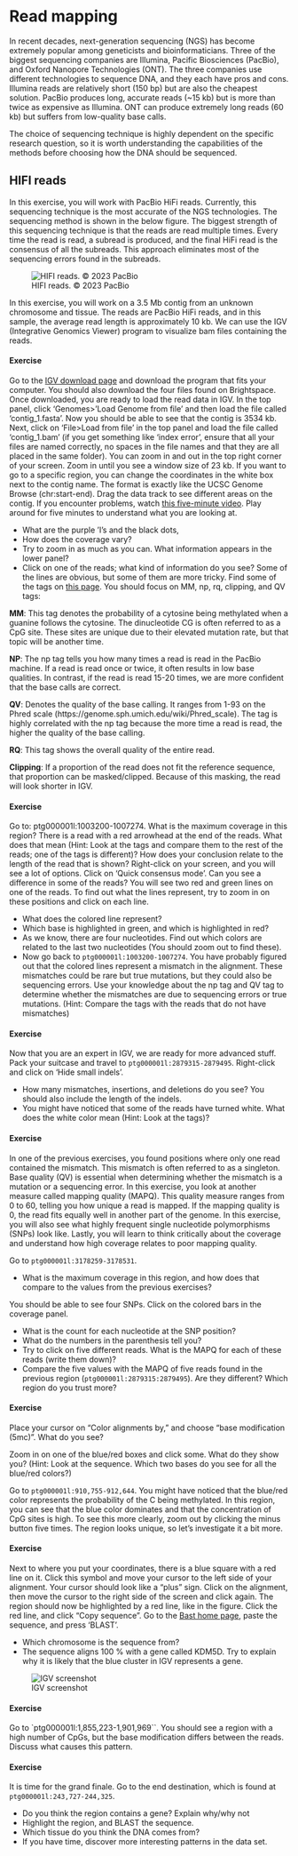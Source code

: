 # Read mapping

In recent decades, next-generation sequencing (NGS) has become extremely popular among geneticists and bioinformaticians. Three of the biggest sequencing companies are Illumina, Pacific Biosciences (PacBio), and Oxford Nanopore Technologies (ONT). The three companies use different technologies to sequence DNA, and they each have pros and cons. Illumina reads are relatively short (150 bp) but are also the cheapest solution. PacBio produces long, accurate reads (~15 kb) but is more than twice as expensive as Illumina. ONT can produce extremely long reads (60 kb) but suffers from low-quality base calls. 

The choice of sequencing technique is highly dependent on the specific research question, so it is worth understanding the capabilities of the methods before choosing how the DNA should be sequenced. 

## HIFI reads

In this exercise, you will work with PacBio HiFi reads. Currently, this sequencing technique is the most accurate of the NGS technologies.  The sequencing method is shown in the below figure. The biggest strength of this sequencing technique is that the reads are read multiple times. Every time the read is read, a subread is produced, and the final HiFi read is the consensus of all the subreads. This approach eliminates most of the sequencing errors found in the subreads.  

![HIFI reads. © 2023 PacBio](./images/HIFI_reads.png)

In this exercise, you will work on a 3.5 Mb contig from an unknown chromosome and tissue. The reads are PacBio HiFi reads, and in this sample, the average read length is approximately 10 kb. We can use the IGV (Integrative Genomics Viewer) program to visualize bam files containing the reads. 

#### Exercise 

Go to the [IGV download page](https://igv.org/doc/desktop/#DownloadPage) and download the program that fits your computer. You should also download the four files found on Brightspace. Once downloaded, you are ready to load the read data in IGV. In the top panel, click ‘Genomes>’Load Genome from file’ and then load the file called ‘contig_1.fasta’. Now you should be able to see that the contig is 3534 kb. Next, click on ‘File>Load from file’ in the top panel and load the file called ‘contig_1.bam’ (if you get something like ‘index error’, ensure that all your files are named correctly, no spaces in the file names and that they are all placed in the same folder). You can zoom in and out in the top right corner of your screen. Zoom in until you see a window size of 23 kb. If you want to go to a specific region, you can change the coordinates in the white box next to the contig name. The format is exactly like the UCSC Genome Browse (chr:start-end). Drag the data track to see different areas on the contig. If you encounter problems, watch [this five-minute video](https://www.youtube.com/watch?v=YpNg0hNUuo8). Play around for five minutes to understand what you are looking at.

- What are the purple 'I's and the black dots, 
- How does the coverage vary?
- Try to zoom in as much as you can. What information appears in the lower panel?
- Click on one of the reads; what kind of information do you see? Some of the lines are obvious, but some of them are more tricky. Find some of the tags on [this page](https://pacbiofileformats.readthedocs.io/en/11.0/BAM.html). You should focus on MM, np, rq, clipping, and QV tags:

**MM**: This tag denotes the probability of a cytosine being methylated when a guanine follows the cytosine. The dinucleotide CG is often referred to as a CpG site. These sites are unique due to their elevated mutation rate, but that topic will be another time.

**NP**: The np tag tells you how many times a read is read in the PacBio machine. If a read is read once or twice, it often results in low base qualities. In contrast, if the read is read 15-20 times, we are more confident that the base calls are correct.

**QV**: Denotes the quality of the base calling. It ranges from 1-93 on the Phred scale (https://genome.sph.umich.edu/wiki/Phred_scale). The tag is highly correlated with the np tag because the more time a read is read, the higher the quality of the base calling. 

**RQ**: This tag shows the overall quality of the entire read. 

**Clipping**: If a proportion of the read does not fit the reference sequence, that proportion can be masked/clipped. Because of this masking, the read will look shorter in IGV.

#### Exercise 

Go to: ptg000001l:1003200-1007274. What is the maximum coverage in this region?
There is a read with a red arrowhead at the end of the reads. What does that mean (Hint: Look at the tags and compare them to the rest of the reads; one of the tags is different)? How does your conclusion relate to the length of the read that is shown?
Right-click on your screen, and you will see a lot of options. Click on ‘Quick consensus mode’. Can you see a difference in some of the reads?
You will see two red and green lines on one of the reads. To find out what the lines represent, try to zoom in on these positions and click on each line. 

- What does the colored line represent? 
- Which base is highlighted in green, and which is highlighted in red? 
- As we know, there are four nucleotides. Find out which colors are related to the last two nucleotides (You should zoom out to find these).
- Now go back to `ptg000001l:1003200-1007274`. You have probably figured out that the colored lines represent a mismatch in the alignment. These mismatches could be rare but true mutations, but they could also be sequencing errors. Use your knowledge about the np tag and QV tag to determine whether the mismatches are due to sequencing errors or true mutations. (Hint: Compare the tags with the reads that do not have mismatches)

#### Exercise

Now that you are an expert in IGV, we are ready for more advanced stuff. Pack your suitcase and travel to `ptg000001l:2879315-2879495`. Right-click and click on ‘Hide small indels’. 

- How many mismatches, insertions, and deletions do you see? You should also include the length of the indels. 
- You might have noticed that some of the reads have turned white. What does the white color mean (Hint: Look at the tags)?


#### Exercise

In one of the previous exercises, you found positions where only one read contained the mismatch. This mismatch is often referred to as a singleton. Base quality (QV) is essential when determining whether the mismatch is a mutation or a sequencing error. In this exercise, you look at another measure called mapping quality (MAPQ). This quality measure ranges from 0 to 60, telling you how unique a read is mapped. If the mapping quality is 0, the read fits equally well in another part of the genome.  In this exercise, you will also see what highly frequent single nucleotide polymorphisms (SNPs) look like. Lastly, you will learn to think critically about the coverage and understand how high coverage relates to poor mapping quality.     

Go to `ptg000001l:3178259-3178531`.

- What is the maximum coverage in this region, and how does that compare to the values from the previous exercises? 

You should be able to see four SNPs. Click on the colored bars in the coverage panel. 

- What is the count for each nucleotide at the SNP position? 
- What do the numbers in the parenthesis tell you?
- Try to click on five different reads. What is the MAPQ for each of these reads (write them down)? 
- Compare the five values with the MAPQ of five reads found in the previous region (`ptg000001l:2879315:2879495`). Are they different? Which region do you trust more?

#### Exercise

Place your cursor on "Color alignments by," and choose "base modification (5mc)". What do you see?

Zoom in on one of the blue/red boxes and click some. What do they show you? 
(Hint: Look at the sequence. Which two bases do you see for all the blue/red colors?)

Go to `ptg000001l:910,755-912,644`. You might have noticed that the blue/red color represents the probability of the C being methylated. In this region, you can see that the blue color dominates and that the concentration of CpG sites is high. To see this more clearly, zoom out by clicking the minus button five times. The region looks unique, so let’s investigate it a bit more. 

#### Exercise

Next to where you put your coordinates, there is a blue square with a red line on it. Click this symbol and move your cursor to the left side of your alignment. Your cursor should look like a "plus" sign. Click on the alignment, then move the cursor to the right side of the screen and click again. The region should now be highlighted by a red line, like in the figure. Click the red line, and click "Copy sequence". 
Go to the [Bast home page](https://blast.ncbi.nlm.nih.gov/Blast.cgi?PROGRAM=blastn&PAGE_TYPE=BlastSearch&LINK_LOC=blasthome), paste the sequence, and press ‘BLAST’. 

- Which chromosome is the sequence from? 
- The sequence aligns 100 % with a gene called KDM5D. Try to explain why it is likely that the blue cluster in IGV represents a gene.

![IGV screenshot](./images/IGV.png)

#### Exercise

Go to `ptg000001l:1,855,223-1,901,969``. You should see a region with a high number of CpGs, but the base modification differs between the reads. Discuss what causes this pattern. 

#### Exercise

It is time for the grand finale. Go to the end destination, which is found at `ptg000001l:243,727-244,325`.

- Do you think the region contains a gene? Explain why/why not
- Highlight the region, and BLAST the sequence.
- Which tissue do you think the DNA comes from?
- If you have time, discover more interesting patterns in the data set.
